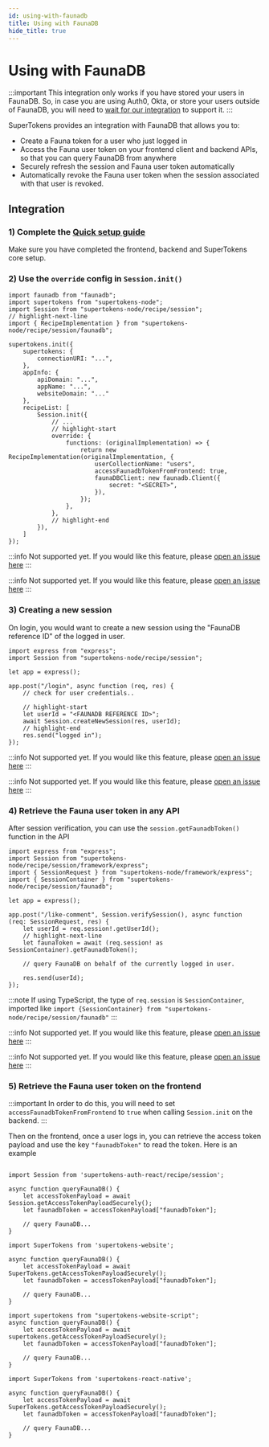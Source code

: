 ```yaml
---
id: using-with-faunadb
title: Using with FaunaDB
hide_title: true
---
```



# Using with FaunaDB

:::important
This integration only works if you have stored your users in FaunaDB. So, in case you are using Auth0, Okta, or store your users outside of FaunaDB, you will need to [wait for our integration](https://github.com/supertokens/supertokens-core/issues/122) to support it.
:::

SuperTokens provides an integration with FaunaDB that allows you to:
- Create a Fauna token for a user who just logged in
- Access the Fauna user token on your frontend client and backend APIs, so that you can query FaunaDB from anywhere
- Securely refresh the session and Fauna user token automatically
- Automatically revoke the Fauna user token when the session associated with that user is revoked.

## Integration

### 1) Complete the [Quick setup guide](/docs/session/quick-setup/frontend)
Make sure you have completed the frontend, backend and SuperTokens core setup.

### 2) Use the `override` config in `Session.init()`

<BackendSDKTabs>
<TabItem value="nodejs">

```tsx
import faunadb from "faunadb";
import supertokens from "supertokens-node";
import Session from "supertokens-node/recipe/session";
// highlight-next-line
import { RecipeImplementation } from "supertokens-node/recipe/session/faunadb";

supertokens.init({
    supertokens: {
        connectionURI: "...",
    },
    appInfo: {
        apiDomain: "...",
        appName: "...",
        websiteDomain: "..."
    },
    recipeList: [
        Session.init({
            // ...
            // highlight-start
            override: {
                functions: (originalImplementation) => {
                    return new RecipeImplementation(originalImplementation, {
                        userCollectionName: "users",
                        accessFaunadbTokenFromFrontend: true,
                        faunaDBClient: new faunadb.Client({
                            secret: "<SECRET>",
                        }),
                    });
                },
            },
            // highlight-end
        }),
    ]
});
```
</TabItem>
<TabItem value="go">

:::info
Not supported yet. If you would like this feature, please [open an issue here](https://github.com/supertokens/supertokens-golang/issues)
:::

</TabItem>
<TabItem value="python">

:::info
Not supported yet. If you would like this feature, please [open an issue here](https://github.com/supertokens/supertokens-python/issues)
:::

</TabItem>
</BackendSDKTabs>

### 3) Creating a new session
On login, you would want to create a new session using the "FaunaDB reference ID" of the logged in user.

<BackendSDKTabs>
<TabItem value="nodejs">

```tsx
import express from "express";
import Session from "supertokens-node/recipe/session";

let app = express();

app.post("/login", async function (req, res) {
    // check for user credentials..

    // highlight-start
    let userId = "<FAUNADB REFERENCE ID>";
    await Session.createNewSession(res, userId);
    // highlight-end
    res.send("logged in");
});
```
</TabItem>
<TabItem value="go">

:::info
Not supported yet. If you would like this feature, please [open an issue here](https://github.com/supertokens/supertokens-golang/issues)
:::

</TabItem>
<TabItem value="python">

:::info
Not supported yet. If you would like this feature, please [open an issue here](https://github.com/supertokens/supertokens-python/issues)
:::

</TabItem>
</BackendSDKTabs>

### 4) Retrieve the Fauna user token in any API
After session verification, you can use the `session.getFaunadbToken()` function in the API

<BackendSDKTabs>
<TabItem value="nodejs">

```tsx
import express from "express";
import Session from "supertokens-node/recipe/session/framework/express";
import { SessionRequest } from "supertokens-node/framework/express";
import { SessionContainer } from "supertokens-node/recipe/session/faunadb";

let app = express();

app.post("/like-comment", Session.verifySession(), async function (req: SessionRequest, res) {
    let userId = req.session!.getUserId();
    // highlight-next-line
    let faunaToken = await (req.session! as SessionContainer).getFaunadbToken();

    // query FaunaDB on behalf of the currently logged in user.

    res.send(userId);
});
```

:::note
If using TypeScript, the type of `req.session` is `SessionContainer`, imported like `import {SessionContainer} from "supertokens-node/recipe/session/faunadb"`
:::
</TabItem>
<TabItem value="go">

:::info
Not supported yet. If you would like this feature, please [open an issue here](https://github.com/supertokens/supertokens-golang/issues)
:::

</TabItem>
<TabItem value="python">

:::info
Not supported yet. If you would like this feature, please [open an issue here](https://github.com/supertokens/supertokens-python/issues)
:::

</TabItem>
</BackendSDKTabs>


### 5) Retrieve the Fauna user token on the frontend

:::important
In order to do this, you will need to set `accessFaunadbTokenFromFrontend` to `true` when calling `Session.init` on the backend.
:::

Then on the frontend, once a user logs in, you can retrieve the access token payload and use the key `"faunadbToken"` to read the token. Here is an example

<FrontendSDKTabs>
<TabItem value="reactjs">

```tsx

import Session from 'supertokens-auth-react/recipe/session';

async function queryFaunaDB() {
    let accessTokenPayload = await Session.getAccessTokenPayloadSecurely();
    let faunadbToken = accessTokenPayload["faunadbToken"];

    // query FaunaDB...
}
```
</TabItem>
<TabItem value="vanillajs">

<NpmOrScriptTabs>
<TabItem value="npm">

```tsx
import SuperTokens from 'supertokens-website';

async function queryFaunaDB() {
    let accessTokenPayload = await SuperTokens.getAccessTokenPayloadSecurely();
    let faunadbToken = accessTokenPayload["faunadbToken"];

    // query FaunaDB...
}
```

</TabItem>
<TabItem value="script">

```tsx
import supertokens from "supertokens-website-script";
async function queryFaunaDB() {
    let accessTokenPayload = await supertokens.getAccessTokenPayloadSecurely();
    let faunadbToken = accessTokenPayload["faunadbToken"];

    // query FaunaDB...
}
```

</TabItem>
</NpmOrScriptTabs>

</TabItem>
<TabItem value="react-native">

```tsx
import SuperTokens from 'supertokens-react-native';

async function queryFaunaDB() {
    let accessTokenPayload = await SuperTokens.getAccessTokenPayloadSecurely();
    let faunadbToken = accessTokenPayload["faunadbToken"];

    // query FaunaDB...
}
```

</TabItem>
</FrontendSDKTabs>